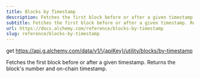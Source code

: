 ```yaml
---
title: Blocks by Timestamp
description: Fetches the first block before or after a given timestamp. Returns the block's number and on-chain timestamp.
subtitle: Fetches the first block before or after a given timestamp. Returns the block's number and on-chain timestamp.
url: https://docs.alchemy.com/reference/blocks-by-timestamp
slug: reference/blocks-by-timestamp
---
```


get https://api.g.alchemy.com/data/v1/\{apiKey}/utility/blocks/by-timestamp

Fetches the first block before or after a given timestamp. Returns the block's number and on-chain timestamp.

